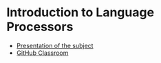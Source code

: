 # Introduction to Language Processors

* [Presentation of the subject](/)
* [GitHub Classroom](/topics/introduction-to-pl/github-classroom)